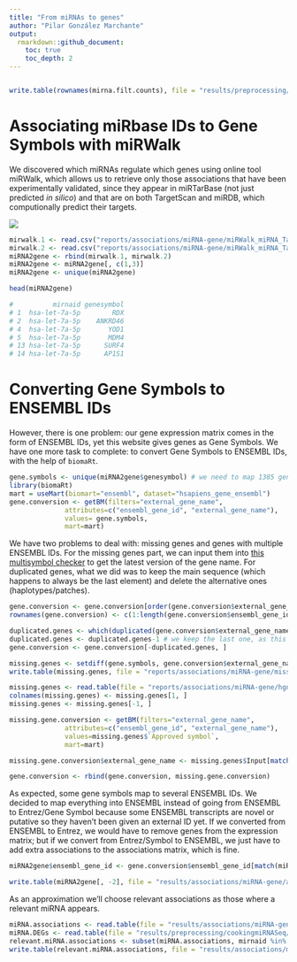 ```yaml
---
title: "From miRNAs to genes"
author: "Pilar González Marchante"
output: 
  rmarkdown::github_document:
    toc: true
    toc_depth: 2
---
```


```r
```

```r
write.table(rownames(mirna.filt.counts), file = "results/preprocessing/cookingmiRNASeq/mirna.ids.txt", sep = "\t", quote = FALSE, row.names = FALSE, col.names = FALSE)
```


# Associating miRbase IDs to Gene Symbols with miRWalk

We discovered which miRNAs regulate which genes using online tool miRWalk, which allows us to retrieve only those associations that have been experimentally validated, since they appear in miRTarBase (not just predicted *in silico*) and that are on both TargetScan and miRDB, which computionally predict their targets.

![](miRWalk.png)

```r
mirwalk.1 <- read.csv("reports/associations/miRNA-gene/miRWalk_miRNA_Targets.part1.csv")
mirwalk.2 <- read.csv("reports/associations/miRNA-gene/miRWalk_miRNA_Targets.part2.csv")
miRNA2gene <- rbind(mirwalk.1, mirwalk.2)
miRNA2gene <- miRNA2gene[, c(1,3)]
miRNA2gene <- unique(miRNA2gene)
```


```r
head(miRNA2gene)

#          mirnaid genesymbol
# 1  hsa-let-7a-5p        RDX
# 2  hsa-let-7a-5p    ANKRD46
# 4  hsa-let-7a-5p       YOD1
# 5  hsa-let-7a-5p       MDM4
# 13 hsa-let-7a-5p      SURF4
# 14 hsa-let-7a-5p      AP1S1
```

# Converting Gene Symbols to ENSEMBL IDs

However, there is one problem: our gene expression matrix comes in the form of ENSEMBL IDs, yet this website gives genes as Gene Symbols. We have one more task to complete: to convert Gene Symbols to ENSEMBL IDs, with the help of `biomaRt`.

```r
gene.symbols <- unique(miRNA2gene$genesymbol) # we need to map 1385 genes
library(biomaRt)
mart = useMart(biomart="ensembl", dataset="hsapiens_gene_ensembl")
gene.conversion <- getBM(filters="external_gene_name",
              attributes=c("ensembl_gene_id", "external_gene_name"), 
              values= gene.symbols,
              mart=mart)
```

We have two problems to deal with: missing genes and genes with multiple ENSEMBL IDs. For the missing genes part, we can input them into [this multisymbol checker](https://www.genenames.org/tools/multi-symbol-checker/) to get the latest version of the gene name. For duplicated genes, what we did was to keep the main sequence (which happens to always be the last element) and delete the alternative ones (haplotypes/patches).

```r
gene.conversion <- gene.conversion[order(gene.conversion$external_gene_name), ]
rownames(gene.conversion) <- c(1:length(gene.conversion$ensembl_gene_id))

duplicated.genes <- which(duplicated(gene.conversion$external_gene_name))
duplicated.genes <- duplicated.genes-1 # we keep the last one, as this is the main sequence as opposed to alternative sequences (haplotypes/patches)
gene.conversion <- gene.conversion[-duplicated.genes, ]

missing.genes <- setdiff(gene.symbols, gene.conversion$external_gene_name) # 2
write.table(missing.genes, file = "reports/associations/miRNA-gene/missing.genes.txt", sep = "\t", quote = FALSE, row.names = FALSE, col.names = FALSE)

missing.genes <- read.table(file = "reports/associations/miRNA-gene/hgnc-symbol-check.csv", sep = ",")
colnames(missing.genes) <- missing.genes[1, ]
missing.genes <- missing.genes[-1, ]

missing.gene.conversion <- getBM(filters="external_gene_name",
              attributes=c("ensembl_gene_id", "external_gene_name"),
              values=missing.genes$`Approved symbol`,
              mart=mart)

missing.gene.conversion$external_gene_name <- missing.genes$Input[match(missing.gene.conversion$external_gene_name, missing.genes$`Approved symbol`)] # replace new names by old names, so that it finds them in the associations

gene.conversion <- rbind(gene.conversion, missing.gene.conversion)
```

As expected, some gene symbols map to several ENSEMBL IDs. We decided to map everything into ENSEMBL instead of going from ENSEMBL to Entrez/Gene Symbol because some ENSEMBL transcripts are novel or putative so they haven't been given an external ID yet. If we converted from ENSEMBL to Entrez, we would have to remove genes from the expression matrix; but if we convert from Entrez/Symbol to ENSEMBL, we just have to add extra associations to the associations matrix, which is fine.

```r
miRNA2gene$ensembl_gene_id <- gene.conversion$ensembl_gene_id[match(miRNA2gene$genesymbol, gene.conversion$external_gene_name)]

write.table(miRNA2gene[, -2], file = "results/associations/miRNA-gene/all_miRWalk_miRNA_Targets.txt", sep = "\t", row.names = FALSE, quote = FALSE)
```

As an approximation we'll choose relevant associations as those where a relevant miRNA appears.

```r
miRNA.associations <- read.table(file = "results/associations/miRNA-gene/all_miRWalk_miRNA_Targets.txt", header = TRUE)
miRNA.DEGs <- read.table(file = "results/preprocessing/cookingmiRNASeq/common.miRNA.DEGs.txt")
relevant.miRNA.associations <- subset(miRNA.associations, mirnaid %in% miRNA.DEGs$V1) # 290 miRNA-gene associations are relevant per this criterion
write.table(relevant.miRNA.associations, file = "results/associations/miRNA-gene/DEG_miRWalk_miRNA_Targets.txt", sep = "\t", quote = FALSE, row.names = FALSE, col.names = FALSE)
```

